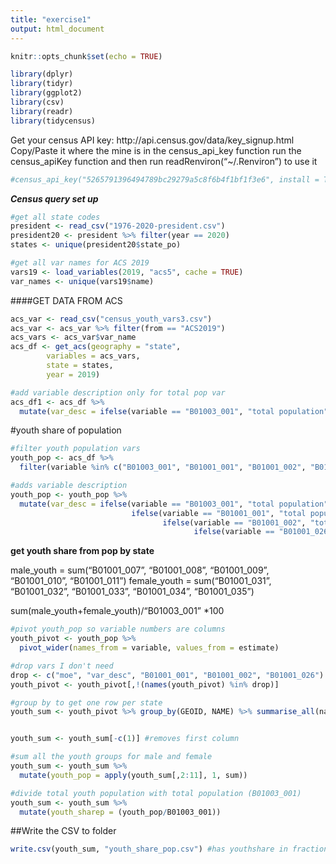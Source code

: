 ```yaml
---
title: "exercise1"
output: html_document
---
```


```r
knitr::opts_chunk$set(echo = TRUE)
```

```r
library(dplyr)
library(tidyr)
library(ggplot2)
library(csv)
library(readr)
library(tidycensus)
```


Get your census API key: http://api.census.gov/data/key_signup.html
Copy/Paste it where the mine is in the census_api_key function
run the census_apiKey function and then run readRenviron("~/.Renviron") to use it 
```r
#census_api_key("5265791396494789bc29279a5c8f6b4f1bf1f3e6", install = TRUE, overwrite = TRUE)
```


***Census query set up***

```r
#get all state codes
president <- read_csv("1976-2020-president.csv")
president20 <- president %>% filter(year == 2020)
states <- unique(president20$state_po)

#get all var names for ACS 2019
vars19 <- load_variables(2019, "acs5", cache = TRUE)
var_names <- unique(vars19$name)
```

####GET DATA FROM ACS

```r

acs_var <- read_csv("census_youth_vars3.csv")
acs_var <- acs_var %>% filter(from == "ACS2019")
acs_vars <- acs_var$var_name
acs_df <- get_acs(geography = "state", 
        variables = acs_vars, 
        state = states, 
        year = 2019)

#add variable description only for total pop var
acs_df1 <- acs_df %>%
  mutate(var_desc = ifelse(variable == "B01003_001", "total population", "NA"))
```

#youth share of population
```r
#filter youth population vars
youth_pop <- acs_df %>%
  filter(variable %in% c("B01003_001", "B01001_001", "B01001_002", "B01001_026","B01001_007", "B01001_008", "B01001_009", "B01001_010", "B01001_011", "B01001_031", "B01001_032", "B01001_033", "B01001_034", "B01001_035"))

#adds variable description
youth_pop <- youth_pop %>%
  mutate(var_desc = ifelse(variable == "B01003_001", "total population", 
                           ifelse(variable == "B01001_001", "total population-sex by age", 
                                  ifelse(variable == "B01001_002", "total population-male",
                                         ifelse(variable == "B01001_026", "total population-female", "NA")))))
```

**get youth share from pop by state**

male_youth = sum("B01001_007", "B01001_008", "B01001_009", "B01001_010", "B01001_011")
female_youth = sum("B01001_031", "B01001_032", "B01001_033", "B01001_034", "B01001_035")

sum(male_youth+female_youth)/"B01003_001" *100

```r
#pivot youth_pop so variable numbers are columns
youth_pivot <- youth_pop %>%
  pivot_wider(names_from = variable, values_from = estimate)

#drop vars I don't need
drop <- c("moe", "var_desc", "B01001_001", "B01001_002", "B01001_026")
youth_pivot <- youth_pivot[,!(names(youth_pivot) %in% drop)]

#group by to get one row per state
youth_sum <- youth_pivot %>% group_by(GEOID, NAME) %>% summarise_all(na.omit)


youth_sum <- youth_sum[-c(1)] #removes first column

#sum all the youth groups for male and female
youth_sum <- youth_sum %>%
  mutate(youth_pop = apply(youth_sum[,2:11], 1, sum))

#divide total youth population with total population (B01003_001)
youth_sum <- youth_sum %>%
  mutate(youth_sharep = (youth_pop/B01003_001)) 

```

##Write the CSV to folder
```r
write.csv(youth_sum, "youth_share_pop.csv") #has youthshare in fraction(not multiplied by 100)
```


